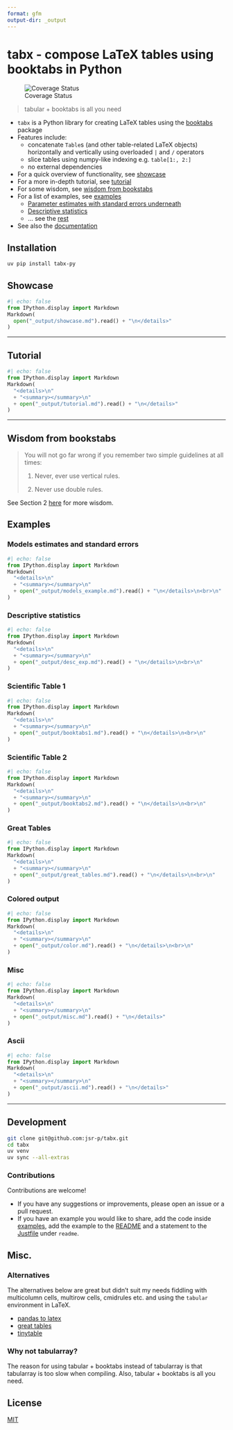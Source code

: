```yaml
---
format: gfm
output-dir: _output
---
```


# tabx - compose LaTeX tables using booktabs in Python

![Coverage Status](figs/coverage.svg)

> tabular + booktabs is all you need


- `tabx` is a Python library for creating LaTeX tables using the
  [booktabs](https://ctan.org/pkg/booktabs?lang=en) package 
- Features include:
  - concatenate `Table`s (and other table-related LaTeX objects) horizontally and
    vertically using overloaded `|` and `/` operators
  - slice tables using numpy-like indexing e.g. `table[1:, 2:]`
  - no external dependencies
- For a quick overview of functionality, see [showcase](#showcase)
- For a more in-depth tutorial, see [tutorial](#tutorial)
- For some wisdom, see [wisdom from bookstabs](#wisdom-from-bookstabs)
- For a list of examples, see [examples](#examples)
  - [Parameter estimates with standard errors underneath](#models-estimates-and-standard-errors)
  - [Descriptive statistics](#descriptive-statistics)
  - ... see the [rest](#examples)
- See also the [documentation](https://jsr-p.github.io/tabx/index.html)

## Installation

```bash
uv pip install tabx-py
```


## Showcase


```python
#| echo: false
from IPython.display import Markdown
Markdown(
  open("_output/showcase.md").read() + "\n</details>"
)
```

---


## Tutorial

```python
#| echo: false
from IPython.display import Markdown
Markdown(
  "<details>\n" 
  + "<summary></summary>\n"
  + open("_output/tutorial.md").read() + "\n</details>"
)
```

<!-- NOTE: we need the `---` here else the headers float to the top for some
reason -->
---

## Wisdom from bookstabs

> You will not go far wrong if you remember two simple guidelines at all times: 
> 
> 1. Never, ever use vertical rules. 
> 
> 2. Never use double rules. 

See Section 2
[here](https://mirrors.dotsrc.org/ctan/macros/latex/contrib/booktabs/booktabs.pdf) for more wisdom.



## Examples

### Models estimates and standard errors

```python
#| echo: false
from IPython.display import Markdown
Markdown(
  "<details>\n" 
  + "<summary></summary>\n" 
  + open("_output/models_example.md").read() + "\n</details>\n<br>\n"
)
```

### Descriptive statistics

```python
#| echo: false
from IPython.display import Markdown
Markdown(
  "<details>\n" 
  + "<summary></summary>\n" 
  + open("_output/desc_exp.md").read() + "\n</details>\n<br>\n"
)
```



### Scientific Table 1

```python
#| echo: false
from IPython.display import Markdown
Markdown(
  "<details>\n" 
  + "<summary></summary>\n" 
  + open("_output/booktabs1.md").read() + "\n</details>\n<br>\n"
)
```


### Scientific Table 2

```python
#| echo: false
from IPython.display import Markdown
Markdown(
  "<details>\n" 
  + "<summary></summary>\n" 
  + open("_output/booktabs2.md").read() + "\n</details>\n<br>\n"
)
```


### Great Tables

```python
#| echo: false
from IPython.display import Markdown
Markdown(
  "<details>\n" 
  + "<summary></summary>\n" 
  + open("_output/great_tables.md").read() + "\n</details>\n<br>\n"
)
```

### Colored output

```python
#| echo: false
from IPython.display import Markdown
Markdown(
  "<details>\n" 
  + "<summary></summary>\n" 
  + open("_output/color.md").read() + "\n</details>\n<br>\n"
)
```


### Misc

```python
#| echo: false
from IPython.display import Markdown
Markdown(
  "<details>\n" 
  + "<summary></summary>\n" 
  + open("_output/misc.md").read() + "\n</details>"
)
```

### Ascii

```python
#| echo: false
from IPython.display import Markdown
Markdown(
  "<details>\n" 
  + "<summary></summary>\n" 
  + open("_output/ascii.md").read() + "\n</details>"
)
```

<!-- NOTE: we need the `---` here else the headers float to the top for some
reason -->
---


## Development

```bash
git clone git@github.com:jsr-p/tabx.git
cd tabx
uv venv
uv sync --all-extras
```

### Contributions

Contributions are welcome!

- If you have any suggestions or improvements, please open an issue or a pull
  request.
- If you have an example you would like to share, add the code inside
  [examples](examples/), add the example to the [README](README.qmd)
  and a statement to the [Justfile](Justfile) under `readme`.


## Misc.

### Alternatives

The alternatives below are great but didn't suit my needs fiddling with
multicolumn cells, multirow cells, cmidrules etc. and using the `tabular`
environment in LaTeX.

- [pandas to latex](https://pandas.pydata.org/docs/reference/api/pandas.io.formats.style.Styler.to_latex.html)
- [great tables](https://posit-dev.github.io/great-tables/articles/intro.html)
- [tinytable](https://vincentarelbundock.github.io/tinytable/)


### Why not tabularray?

The reason for using tabular + booktabs instead of tabularray is that
tabularray is too slow when compiling.
Also, tabular + booktabs is all you need.


## License

[MIT](LICENSE)


